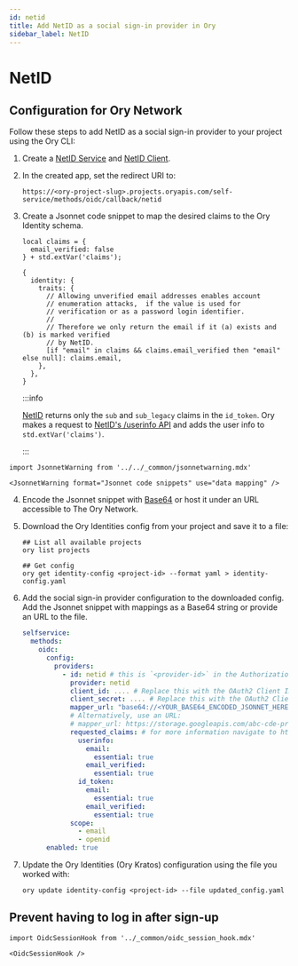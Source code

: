 ```yaml
---
id: netid
title: Add NetID as a social sign-in provider in Ory
sidebar_label: NetID
---
```


# NetID

## Configuration for Ory Network

Follow these steps to add NetID as a social sign-in provider to your project using the Ory CLI:

1. Create a [NetID Service](https://developerzone.netid.dev/devportal/tutorial/services/) and
   [NetID Client](https://developerzone.netid.dev/devportal/tutorial/clients/).
2. In the created app, set the redirect URI to:

   ```shell
   https://<ory-project-slug>.projects.oryapis.com/self-service/methods/oidc/callback/netid
   ```

<a name="mapping"></a>

3. Create a Jsonnet code snippet to map the desired claims to the Ory Identity schema.

   ```jsonnet
   local claims = {
     email_verified: false
   } + std.extVar('claims');

   {
     identity: {
       traits: {
         // Allowing unverified email addresses enables account
         // enumeration attacks,  if the value is used for
         // verification or as a password login identifier.
         //
         // Therefore we only return the email if it (a) exists and (b) is marked verified
         // by NetID.
         [if "email" in claims && claims.email_verified then "email" else null]: claims.email,
       },
     },
   }
   ```

   :::info

   [NetID](https://developerzone.netid.dev/sso/) returns only the `sub` and `sub_legacy` claims in the `id_token`. Ory makes a
   request to [NetID's /userinfo API](https://developerzone.netid.dev/sso/#userinfo-endpoint) and adds the user info to
   `std.extVar('claims')`.

   :::

```mdx-code-block
import JsonnetWarning from '../../_common/jsonnetwarning.mdx'

<JsonnetWarning format="Jsonnet code snippets" use="data mapping" />
```

4. Encode the Jsonnet snippet with [Base64](https://www.base64encode.org/) or host it under an URL accessible to The Ory Network.
5. Download the Ory Identities config from your project and save it to a file:

   ```shell
   ## List all available projects
   ory list projects

   ## Get config
   ory get identity-config <project-id> --format yaml > identity-config.yaml
   ```

<a name="config"></a>

6. Add the social sign-in provider configuration to the downloaded config. Add the Jsonnet snippet with mappings as a Base64
   string or provide an URL to the file.

   ```yaml
   selfservice:
     methods:
       oidc:
         config:
           providers:
             - id: netid # this is `<provider-id>` in the Authorization callback URL. DO NOT CHANGE IT ONCE SET!
               provider: netid
               client_id: .... # Replace this with the OAuth2 Client ID provided by NetID
               client_secret: .... # Replace this with the OAuth2 Client Secret provided by NetID
               mapper_url: "base64://<YOUR_BASE64_ENCODED_JSONNET_HERE>"
               # Alternatively, use an URL:
               # mapper_url: https://storage.googleapis.com/abc-cde-prd/9cac9717f007808bf17f22ce7f4295c739604b183f05ac4afb4t
               requested_claims: # for more information navigate to https://developerzone.netid.dev/sso/#claims-and-scopes
                 userinfo:
                   email:
                     essential: true
                   email_verified:
                     essential: true
                 id_token:
                   email:
                     essential: true
                   email_verified:
                     essential: true
               scope:
                 - email
                 - openid
         enabled: true
   ```

7. Update the Ory Identities (Ory Kratos) configuration using the file you worked with:

   ```shell
   ory update identity-config <project-id> --file updated_config.yaml
   ```

## Prevent having to log in after sign-up

```mdx-code-block
import OidcSessionHook from '../_common/oidc_session_hook.mdx'

<OidcSessionHook />
```
